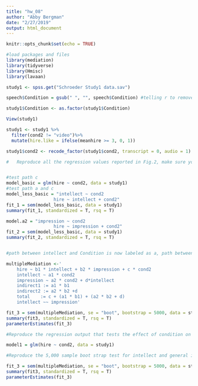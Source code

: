 ```yaml
---
title: "hw_08"
author: "Abby Bergman"
date: "2/27/2019"
output: html_document
---
```


```r
knitr::opts_chunk$set(echo = TRUE)
```

```r
#load packages and files
library(mediation)
library(tidyverse)
library(Hmisc)
library(lavaan)

study1 <- spss.get("Schroeder Study1 data.sav")

speech$Condition = gsub(" ", "", speech$Condition) #telling r to remover spaces

study1$Condition <- as.factor(study1$Condition)

View(study1)
```

```r

study1 <- study1 %>%
  filter(cond2 != "video")%>%
  mutate(hire.like = ifelse(meanhire >= 3, 0, 1))

study1$cond2 <- recode_factor(study1$cond2, transcript = 0, audio = 1)
```


```r
#	Reproduce all the regression values reported in Fig.2, make sure your output shows the mediation pathways (e.g. a, b, etc.) (don’t worry about the alphas for the mediators) [12] 


#test path c
model_basic = glm(hire ~ cond2, data = study1)
#test path a and c
model_less_basic = "intellect ~ cond2 
                  hire ~ intellect + cond2"
fit_1 = sem(model_less_basic, data = study1)
summary(fit_1, standardized = T, rsq = T)

model.a2 = "impression ~ cond2
                  hire ~ impression + cond2"
fit_2 = sem(model_less_basic, data = study1)
summary(fit_2, standardized = T, rsq = T)


#path between intellect and Condition is now labeled as a, path between emo and cong_mesg is b, and diferct is c

multipleMediation <-'
    hire ~ b1 * intellect + b2 * impression + c * cond2
    intellect ~ a1 * cond2
    impression ~ a2 * cond2 + d*intellect
    indirect1 := a1 * b1
    indirect2 := a2 * b2 +d
    total    := c + (a1 * b1) + (a2 * b2 + d)
    intellect ~~ impression'

fit_3 = sem(multipleMediation, se = "boot", bootstrap = 5000, data = study1, likelihood = "wishart")
summary(fit3, standardized = T, rsq = T)
parameterEstimates(fit_3)

```

```r
#Reproduce the regression output that tests the effect of condition on hiring likelihood before intellect and general impressions were included in the model

model1 = glm(hire ~ cond2, data = study1)

```

```r
#Reproduce the 5,000 sample boot strap test for intellect and general impressions (don’t worry about the combined effect) 

fit_3 = sem(multipleMediation, se = "boot", bootstrap = 5000, data = study1, likelihood = "wishart")
summary(fit3, standardized = T, rsq = T)
parameterEstimates(fit_3)

```





